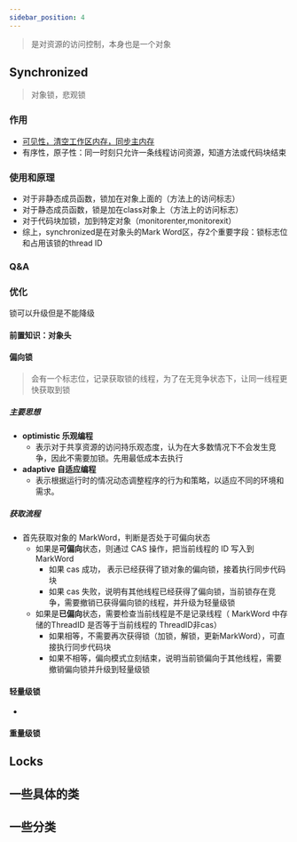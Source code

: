 ```yaml
---
sidebar_position: 4
---
```


> 是对资源的访问控制，本身也是一个对象
## Synchronized
> 对象锁，悲观锁
### 作用
* [可见性，清空工作区内存，同步主内存](/docs/basicKnowledge/programmingLanguage/Java/并发/基本概念#lock-monitor)
* 有序性，原子性：同一时刻只允许一条线程访问资源，知道方法或代码块结束
### 使用和原理
* 对于非静态成员函数，锁加在对象上面的（方法上的访问标志）
* 对于静态成员函数，锁是加在class对象上（方法上的访问标志）
* 对于代码块加锁，加到特定对象（monitorenter,monitorexit）
* 综上，synchronized是在对象头的Mark Word区，存2个重要字段：锁标志位和占用该锁的thread ID
### Q&A
### 优化
锁可以升级但是不能降级
#### 前置知识：对象头
#### 偏向锁
> 会有一个标志位，记录获取锁的线程，为了在无竞争状态下，让同一线程更快获取到锁
##### 主要思想
* **optimistic 乐观编程**
  * 表示对于共享资源的访问持乐观态度，认为在大多数情况下不会发生竞争，因此不需要加锁。先用最低成本去执行
* **adaptive 自适应编程**
  * 表示根据运行时的情况动态调整程序的行为和策略，以适应不同的环境和需求。
##### 获取流程
* 首先获取对象的 MarkWord，判断是否处于可偏向状态
  * 如果是**可偏向**状态，则通过 CAS 操作，把当前线程的 ID 写入到 MarkWord
    * 如果 cas 成功， 表示已经获得了锁对象的偏向锁，接着执行同步代码块
    * 如果 cas 失败，说明有其他线程已经获得了偏向锁，当前锁存在竞争，需要撤销已获得偏向锁的线程，并升级为轻量级锁
  * 如果是**已偏向**状态，需要检查当前线程是不是记录线程（ MarkWord 中存储的ThreadID 是否等于当前线程的 ThreadID非cas）
    * 如果相等，不需要再次获得锁（加锁，解锁，更新MarkWord），可直接执行同步代码块
    * 如果不相等，偏向模式立刻结束，说明当前锁偏向于其他线程，需要撤销偏向锁并升级到轻量级锁
#### 轻量级锁
* 

#### 重量级锁

## Locks
## 一些具体的类
## 一些分类 


